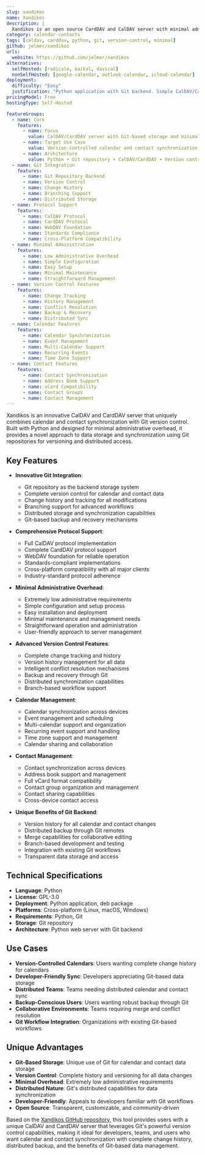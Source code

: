 ```yaml
---
slug: xandikos
name: Xandikos
description: |
  Xandikos is an open source CardDAV and CalDAV server with minimal administrative overhead, backed by a Git repository. Built with Python, it provides a unique approach to calendar and contact synchronization using Git for version control and data storage.
category: calendar-contacts
tags: [caldav, carddav, python, git, version-control, minimal]
github: jelmer/xandikos
urls:
  website: https://github.com/jelmer/xandikos
alternatives:
  selfHosted: [radicale, baikal, davical]
  nonSelfHosted: [google-calendar, outlook-calendar, icloud-calendar]
deployment:
  difficulty: "Easy"
  justification: "Python application with Git backend. Simple CalDAV/CardDAV server with minimal overhead and unique Git-based storage for version control."
pricingModel: Free
hostingType: Self-Hosted

featureGroups:
  - name: Core
    features:
      - name: Focus
        value: CalDAV/CardDAV server with Git-based storage and minimal administrative overhead
      - name: Target Use Case
        value: Version-controlled calendar and contact synchronization with Git integration
      - name: Architecture
        value: Python + Git repository + CalDAV/CardDAV + Version control + Minimal overhead
  - name: Git Integration
    features:
      - name: Git Repository Backend
      - name: Version Control
      - name: Change History
      - name: Branching Support
      - name: Distributed Storage
  - name: Protocol Support
    features:
      - name: CalDAV Protocol
      - name: CardDAV Protocol
      - name: WebDAV Foundation
      - name: Standards Compliance
      - name: Cross-Platform Compatibility
  - name: Minimal Administration
    features:
      - name: Low Administrative Overhead
      - name: Simple Configuration
      - name: Easy Setup
      - name: Minimal Maintenance
      - name: Straightforward Management
  - name: Version Control Features
    features:
      - name: Change Tracking
      - name: History Management
      - name: Conflict Resolution
      - name: Backup & Recovery
      - name: Distributed Sync
  - name: Calendar Features
    features:
      - name: Calendar Synchronization
      - name: Event Management
      - name: Multi-Calendar Support
      - name: Recurring Events
      - name: Time Zone Support
  - name: Contact Features
    features:
      - name: Contact Synchronization
      - name: Address Book Support
      - name: vCard Compatibility
      - name: Contact Groups
      - name: Contact Management
---
```


Xandikos is an innovative CalDAV and CardDAV server that uniquely combines calendar and contact synchronization with Git version control. Built with Python and designed for minimal administrative overhead, it provides a novel approach to data storage and synchronization using Git repositories for versioning and distributed access.

## Key Features

- **Innovative Git Integration**:

  - Git repository as the backend storage system
  - Complete version control for calendar and contact data
  - Change history and tracking for all modifications
  - Branching support for advanced workflows
  - Distributed storage and synchronization capabilities
  - Git-based backup and recovery mechanisms

- **Comprehensive Protocol Support**:

  - Full CalDAV protocol implementation
  - Complete CardDAV protocol support
  - WebDAV foundation for reliable operation
  - Standards-compliant implementations
  - Cross-platform compatibility with all major clients
  - Industry-standard protocol adherence

- **Minimal Administrative Overhead**:

  - Extremely low administrative requirements
  - Simple configuration and setup process
  - Easy installation and deployment
  - Minimal maintenance and management needs
  - Straightforward operation and administration
  - User-friendly approach to server management

- **Advanced Version Control Features**:

  - Complete change tracking and history
  - Version history management for all data
  - Intelligent conflict resolution mechanisms
  - Backup and recovery through Git
  - Distributed synchronization capabilities
  - Branch-based workflow support

- **Calendar Management**:

  - Calendar synchronization across devices
  - Event management and scheduling
  - Multi-calendar support and organization
  - Recurring event support and handling
  - Time zone support and management
  - Calendar sharing and collaboration

- **Contact Management**:

  - Contact synchronization across devices
  - Address book support and management
  - Full vCard format compatibility
  - Contact group organization and management
  - Contact sharing capabilities
  - Cross-device contact access

- **Unique Benefits of Git Backend**:
  - Version history for all calendar and contact changes
  - Distributed backup through Git remotes
  - Merge capabilities for collaborative editing
  - Branch-based development and testing
  - Integration with existing Git workflows
  - Transparent data storage and access

## Technical Specifications

- **Language**: Python
- **License**: GPL-3.0
- **Deployment**: Python application, deb package
- **Platforms**: Cross-platform (Linux, macOS, Windows)
- **Requirements**: Python, Git
- **Storage**: Git repository
- **Architecture**: Python web server with Git backend

## Use Cases

- **Version-Controlled Calendars**: Users wanting complete change history for calendars
- **Developer-Friendly Sync**: Developers appreciating Git-based data storage
- **Distributed Teams**: Teams needing distributed calendar and contact sync
- **Backup-Conscious Users**: Users wanting robust backup through Git
- **Collaborative Environments**: Teams requiring merge and conflict resolution
- **Git Workflow Integration**: Organizations with existing Git-based workflows

## Unique Advantages

- **Git-Based Storage**: Unique use of Git for calendar and contact data storage
- **Version Control**: Complete history and versioning for all data changes
- **Minimal Overhead**: Extremely low administrative requirements
- **Distributed Nature**: Git's distributed capabilities for data synchronization
- **Developer-Friendly**: Appeals to developers familiar with Git workflows
- **Open Source**: Transparent, customizable, and community-driven

Based on the [Xandikos GitHub repository](https://github.com/jelmer/xandikos), this tool provides users with a unique CalDAV and CardDAV server that leverages Git's powerful version control capabilities, making it ideal for developers, teams, and users who want calendar and contact synchronization with complete change history, distributed backup, and the benefits of Git-based data management.
